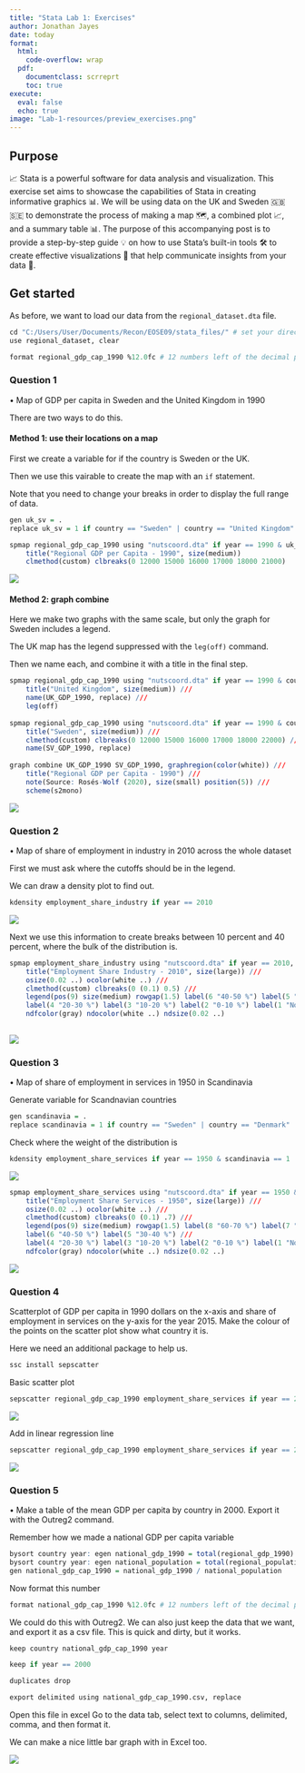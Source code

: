 ```yaml
---
title: "Stata Lab 1: Exercises"
author: Jonathan Jayes
date: today
format:
  html:
    code-overflow: wrap
  pdf:
    documentclass: scrreprt
    toc: true
execute: 
  eval: false
  echo: true
image: "Lab-1-resources/preview_exercises.png"
---
```


## Purpose

📈 Stata is a powerful software for data analysis and visualization. This exercise set aims to showcase the capabilities of Stata in creating informative graphics 📊. We will be using data on the UK and Sweden 🇬🇧🇸🇪 to demonstrate the process of making a map 🗺️, a combined plot 📈, and a summary table 📊. The purpose of this accompanying post is to provide a step-by-step guide 💡 on how to use Stata's built-in tools 🛠️ to create effective visualizations 🎨 that help communicate insights from your data 🙌.

## Get started

As before, we want to load our data from the `regional_dataset.dta` file.

```r

cd "C:/Users/User/Documents/Recon/EOSE09/stata_files/" # set your directory
use regional_dataset, clear

format regional_gdp_cap_1990 %12.0fc # 12 numbers left of the decimal point; 0 to the right; commas to denote thousands

```

### Question 1

•	Map of GDP per capita in Sweden and the United Kingdom in 1990

There are two ways to do this.

#### Method 1: use their locations on a map

First we create a variable for if the country is Sweden or the UK.

Then we use this vairable to create the map with an `if` statement.

Note that you need to change your breaks in order to display the full range of data.

```r
gen uk_sv = .
replace uk_sv = 1 if country == "Sweden" | country == "United Kingdom"

spmap regional_gdp_cap_1990 using "nutscoord.dta" if year == 1990 & uk_sv == 1, id(_ID) fcolor(Blues2) legend(pos(9)) legstyle(2) 
	title("Regional GDP per Capita - 1990", size(medium)) 
	clmethod(custom) clbreaks(0 12000 15000 16000 17000 18000 21000)
```

![](Lab-1-resources/exercises_1.PNG)

#### Method 2: graph combine

Here we make two graphs with the same scale, but only the graph for Sweden includes a legend.

The UK map has the legend suppressed with the `leg(off)` command.

Then we name each, and combine it with a title in the final step.

```r
spmap regional_gdp_cap_1990 using "nutscoord.dta" if year == 1990 & country == "United Kingdom", id(_ID) fcolor(Blues2) ///
	title("United Kingdom", size(medium)) ///
	name(UK_GDP_1990, replace) ///
	leg(off)
	
spmap regional_gdp_cap_1990 using "nutscoord.dta" if year == 1990 & country == "Sweden", id(_ID) fcolor(Blues2) legend(pos(10)) legstyle(2) ///
	title("Sweden", size(medium)) ///
	clmethod(custom) clbreaks(0 12000 15000 16000 17000 18000 22000) ///
	name(SV_GDP_1990, replace)
	
graph combine UK_GDP_1990 SV_GDP_1990, graphregion(color(white)) ///
	title("Regional GDP per Capita - 1990") ///
	note(Source: Rosés-Wolf (2020), size(small) position(5)) ///
	scheme(s2mono)
```

![](Lab-1-resources/exercises_2.PNG)

### Question 2

•	Map of share of employment in industry in 2010 across the whole dataset

First we must ask where the cutoffs should be in the legend.

We can draw a density plot to find out.

```r
kdensity employment_share_industry if year == 2010
```

![](Lab-1-resources/exercises_3.PNG)

Next we use this information to create breaks between 10 percent and 40 percent, where the bulk of the distribution is.

```r
spmap employment_share_industry using "nutscoord.dta" if year == 2010, id(_ID) fcolor(Greens) legstyle(2) ///
	title("Employment Share Industry - 2010", size(large)) ///
	osize(0.02 ..) ocolor(white ..) ///
	clmethod(custom) clbreaks(0 (0.1) 0.5) ///
	legend(pos(9) size(medium) rowgap(1.5) label(6 "40-50 %") label(5 "30-40 %") ///
	label(4 "20-30 %") label(3 "10-20 %") label(2 "0-10 %") label(1 "No Data")) ///
	ndfcolor(gray) ndocolor(white ..) ndsize(0.02 ..)
	
```

![](Lab-1-resources/exercises_4.PNG)

### Question 3

•	Map of share of employment in services in 1950 in Scandinavia

Generate variable for Scandnavian countries

```r
gen scandinavia = .
replace scandinavia = 1 if country == "Sweden" | country == "Denmark" | country == "Norway"
```

Check where the weight of the distribution is

```r
kdensity employment_share_services if year == 1950 & scandinavia == 1

```

![](Lab-1-resources/exercises_5.PNG)


```r
spmap employment_share_services using "nutscoord.dta" if year == 1950 & scandinavia == 1, id(_ID) fcolor(Reds) legstyle(2) ///
	title("Employment Share Services - 1950", size(large)) ///
	osize(0.02 ..) ocolor(white ..) ///
	clmethod(custom) clbreaks(0 (0.1) .7) ///
	legend(pos(9) size(medium) rowgap(1.5) label(8 "60-70 %") label(7 "50-60 %") ///
	label(6 "40-50 %") label(5 "30-40 %") ///
	label(4 "20-30 %") label(3 "10-20 %") label(2 "0-10 %") label(1 "No Data")) ///
	ndfcolor(gray) ndocolor(white ..) ndsize(0.02 ..)
```


![](Lab-1-resources/exercises_6.PNG)

### Question 4

Scatterplot of GDP per capita in 1990 dollars on the x-axis and share of 
employment in services on the y-axis for the year 2015. Make the colour of the 
points on the scatter plot show what country it is.

Here we need an additional package to help us.

```r
ssc install sepscatter
```

Basic scatter plot

```r
sepscatter regional_gdp_cap_1990 employment_share_services if year == 2015, separate(country)
```

![](Lab-1-resources/exercises_7.PNG)

Add in linear regression line

```r
sepscatter regional_gdp_cap_1990 employment_share_services if year == 2015, separate(country) addplot(lfit regional_gdp_cap_1990 employment_share_services if regional_gdp_cap_1990 > 0.5)
```

![](Lab-1-resources/exercises_8.PNG)


### Question 5

•	Make a table of the mean GDP per capita by country in 2000. Export it with the Outreg2 command.

Remember how we made a national GDP per capita variable

```r
bysort country year: egen national_gdp_1990 = total(regional_gdp_1990)
bysort country year: egen national_population = total(regional_population)
gen national_gdp_cap_1990 = national_gdp_1990 / national_population
```

Now format this number

```r
format national_gdp_cap_1990 %12.0fc # 12 numbers left of the decimal point; 0 to the right; commas to denote thousands
```

We could do this with Outreg2. We can also just keep the data that we want, and export it as a csv file. This is quick and dirty, but it works.

```r
keep country national_gdp_cap_1990 year

keep if year == 2000

duplicates drop

export delimited using national_gdp_cap_1990.csv, replace 
```

Open this file in excel
Go to the data tab, select text to columns, delimited, comma, and then format it.

We can make a nice little bar graph with in Excel too.

![](Lab-1-resources/delimited_output.PNG)


